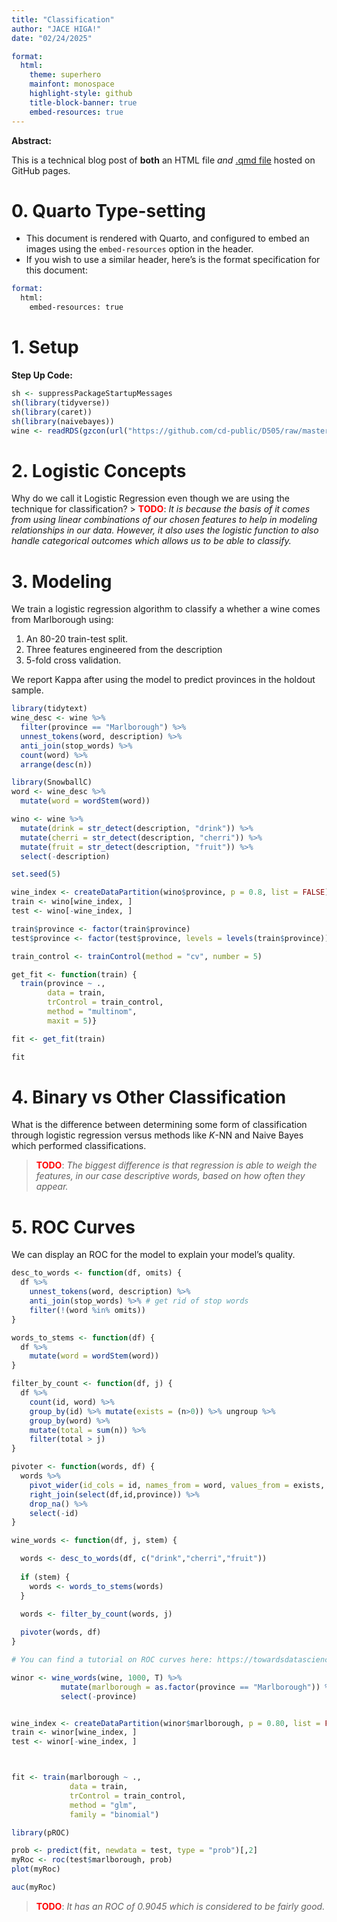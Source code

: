 ```yaml
---
title: "Classification"
author: "JACE HIGA!"
date: "02/24/2025"

format: 
  html: 
    theme: superhero  
    mainfont: monospace
    highlight-style: github
    title-block-banner: true
    embed-resources: true
---
```


**Abstract:**

This is a technical blog post of **both** an HTML file *and* [.qmd file](https://raw.githubusercontent.com/cd-public/D505/refs/heads/master/hws/src/classify.qmd) hosted on GitHub pages.

# 0. Quarto Type-setting

- This document is rendered with Quarto, and configured to embed an images using the `embed-resources` option in the header.
- If you wish to use a similar header, here's is the format specification for this document:

```email
format: 
  html:
    embed-resources: true
```

# 1. Setup

**Step Up Code:**

```r
sh <- suppressPackageStartupMessages
sh(library(tidyverse))
sh(library(caret))
sh(library(naivebayes))
wine <- readRDS(gzcon(url("https://github.com/cd-public/D505/raw/master/dat/pinot.rds")))
```

# 2. Logistic Concepts

Why do we call it Logistic Regression even though we are using the technique for classification?
> <span style="color:red;font-weight:bold">TODO</span>: *It is because the basis of it comes from using linear combinations of our chosen features to help in modeling relationships in our data. However, it also  uses the logistic function to also handle categorical outcomes which allows us to be able to classify.*

# 3. Modeling

We train a logistic regression algorithm to classify a whether a wine comes from Marlborough using:

1. An 80-20 train-test split.
2. Three features engineered from the description
3. 5-fold cross validation.

We report Kappa after using the model to predict provinces in the holdout sample.


```r
library(tidytext)
wine_desc <- wine %>%
  filter(province == "Marlborough") %>%
  unnest_tokens(word, description) %>%
  anti_join(stop_words) %>%
  count(word) %>%
  arrange(desc(n))
```

```r
library(SnowballC)
word <- wine_desc %>%
  mutate(word = wordStem(word))
```

```r
wino <- wine %>%
  mutate(drink = str_detect(description, "drink")) %>%
  mutate(cherri = str_detect(description, "cherri")) %>%
  mutate(fruit = str_detect(description, "fruit")) %>%
  select(-description)
```

```r
set.seed(5)

wine_index <- createDataPartition(wino$province, p = 0.8, list = FALSE)
train <- wino[wine_index, ]
test <- wino[-wine_index, ]

train$province <- factor(train$province)
test$province <- factor(test$province, levels = levels(train$province))
```

```r
train_control <- trainControl(method = "cv", number = 5)

get_fit <- function(train) {
  train(province ~ .,
        data = train, 
        trControl = train_control,
        method = "multinom",
        maxit = 5)}

fit <- get_fit(train)
```

```r
fit
```


# 4. Binary vs Other Classification

What is the difference between determining some form of classification through logistic regression versus methods like $K$-NN and Naive Bayes which performed classifications.

> <span style="color:red;font-weight:bold">TODO</span>: *The biggest difference is that regression is able to weigh the features, in our case descriptive words, based on how often they appear.*


# 5. ROC Curves

We can display an ROC for the model to explain your model's quality.

```r
desc_to_words <- function(df, omits) { 
  df %>%
    unnest_tokens(word, description) %>%
    anti_join(stop_words) %>% # get rid of stop words
    filter(!(word %in% omits))
}

words_to_stems <- function(df) { 
  df %>%
    mutate(word = wordStem(word))
}

filter_by_count <- function(df, j) { 
  df %>%
    count(id, word) %>% 
    group_by(id) %>% mutate(exists = (n>0)) %>% ungroup %>% 
    group_by(word) %>% 
    mutate(total = sum(n)) %>% 
    filter(total > j)
}

pivoter <- function(words, df) {
  words %>%
    pivot_wider(id_cols = id, names_from = word, values_from = exists, values_fill = list(exists=0)) %>% 
    right_join(select(df,id,province)) %>% 
    drop_na() %>% 
    select(-id)
}
```

```r
wine_words <- function(df, j, stem) { 

  words <- desc_to_words(df, c("drink","cherri","fruit"))
  
  if (stem) {
    words <- words_to_stems(words)
  }
  
  words <- filter_by_count(words, j)

  pivoter(words, df)
}
```



```r
# You can find a tutorial on ROC curves here: https://towardsdatascience.com/understanding-auc-roc-curve-68b2303cc9c5
```

```r
winor <- wine_words(wine, 1000, T) %>% 
           mutate(marlborough = as.factor(province == "Marlborough")) %>%
           select(-province)


wine_index <- createDataPartition(winor$marlborough, p = 0.80, list = FALSE)
train <- winor[wine_index, ]
test <- winor[-wine_index, ]



fit <- train(marlborough ~ .,
             data = train, 
             trControl = train_control,
             method = "glm",
             family = "binomial")
```

```r
library(pROC)

prob <- predict(fit, newdata = test, type = "prob")[,2]
myRoc <- roc(test$marlborough, prob)
plot(myRoc)
```

```r
auc(myRoc)
```

> <span style="color:red;font-weight:bold">TODO</span>: *It has an ROC of 0.9045 which is considered to be fairly good.*



